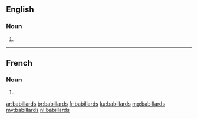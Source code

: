 ==English==

===Noun===
{{head|en|noun plural form}}

# {{plural of|babillard|lang=en}}

----

==French==

===Noun===
{{head|fr|noun plural form|g=m}}

# {{plural of|babillard|lang=fr}}

[[ar:babillards]]
[[br:babillards]]
[[fr:babillards]]
[[ku:babillards]]
[[mg:babillards]]
[[my:babillards]]
[[nl:babillards]]